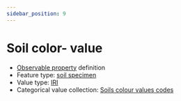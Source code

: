 ```yaml
---
sidebar_position: 9
---
```



# Soil color- value

- [Observable property](/viewers/dawe-vocabs?uri=https://linked.data.gov.au/def/test/dawe-cv/fca8b472-43c6-4782-892d-40de37a6b478) definition
- Feature type: [soil specimen](http://linked.data.gov.au/def/tern-cv/d738a3f9-9b00-4adf-9dc8-0577269b691d)
- Value type: [IRI](https://w3id.org/tern/ontologies/tern/IRI)
- Categorical value collection: [Soils colour values codes](/viewers/dawe-vocabs?uri=https://linked.data.gov.au/def/test/dawe-cv/c5f2d2fd-d5a1-49a9-92f4-028d84ae6417)

<Example protocolModule="soil-pit-characterization" observableProperty="https://linked.data.gov.au/def/test/dawe-cv/fca8b472-43c6-4782-892d-40de37a6b478" />
